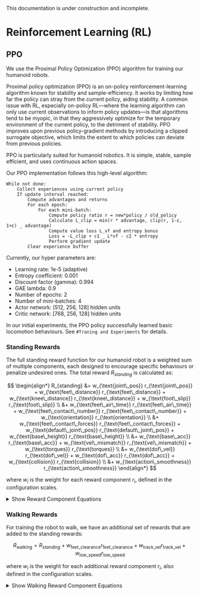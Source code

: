 
<Callout type="warning" emoji="⚠️">
  This documentation is under construction and incomplete.
</Callout>

# Reinforcement Learning (RL)

## PPO

We use the Proximal Policy Optimization (PPO) algorithm for training our humanoid robots.

Proximal policy optimization (PPO) is an on-policy reinforcement-learning algorithm known for stability and sample-efficiency. It works by limiting how far the policy can stray from the current policy, aiding stability. A common issue with RL, especially on-policy RL—where the learning algorithm can only use current observations to inform policy updates—is that algorithms tend to be myopic, in that they aggressively optimize for the temporary environment of the current policy, to the detriment of stability. PPO improves upon previous policy-gradient methods by introducing a clipped surrogate objective, which limits the extent to which policies can deviate from previous policies.

PPO is particularly suited for humanoid robotics. It is simple, stable, sample efficient, and uses continuous action spaces.

Our PPO implementation follows this high-level algorithm:

```
While not done:
    Collect experiences using current policy
    If update interval reached:
        Compute advantages and returns
        For each epoch:
            For each mini-batch:
                Compute policy ratio r = new*policy / old_policy
                Calculate L_clip = min(r * advantage, clip(r, 1-ε, 1+ε) _ advantage)
                Compute value loss L_vf and entropy bonus
                Loss = -L_clip + c1 _ L*vf - c2 * entropy
                Perform gradient update
        Clear experience buffer
```

Currently, our hyper parameters are:

- Learning rate: 1e-5 (adaptive)
- Entropy coefficient: 0.001
- Discount factor (gamma): 0.994
- GAE lambda: 0.9
- Number of epochs: 2
- Number of mini-batches: 4
- Actor network: [512, 256, 128] hidden units
- Critic network: [768, 256, 128] hidden units

In our initial experiments, the PPO policy successfully learned basic locomotion behaviours. See `#Traning and Experiments` for details.

### Standing Rewards

The full standing reward function for our humanoid robot is a weighted sum of multiple components, each designed to encourage specific behaviours or penalize undesired ones. The total reward $R_{standing}$ is calculated as:

$$
\begin{align*}
R_{standing} &= w_{\text{joint\_pos}} r_{\text{joint\_pos}} + w_{\text{feet\_distance}} r_{\text{feet\_distance}} + w_{\text{knee\_distance}} r_{\text{knee\_distance}} + w_{\text{foot\_slip}} r_{\text{foot\_slip}} \\
  &+ w_{\text{feet\_air\_time}} r_{\text{feet\_air\_time}} + w_{\text{feet\_contact\_number}} r_{\text{feet\_contact\_number}} + w_{\text{orientation}} r_{\text{orientation}} \\
  &+ w_{\text{feet\_contact\_forces}} r_{\text{feet\_contact\_forces}} + w_{\text{default\_joint\_pos}} r_{\text{default\_joint\_pos}} + w_{\text{base\_height}} r_{\text{base\_height}} \\
  &+ w_{\text{base\_acc}} r_{\text{base\_acc}} + w_{\text{vel\_mismatch}} r_{\text{vel\_mismatch}} + w_{\text{torques}} r_{\text{torques}} \\
  &+ w_{\text{dof\_vel}} r_{\text{dof\_vel}} + w_{\text{dof\_acc}} r_{\text{dof\_acc}} + w_{\text{collision}} r_{\text{collision}} \\
  &+ w_{\text{action\_smoothness}} r_{\text{action\_smoothness}}
\end{align*}
$$

where $w_i$ is the weight for each reward component $r_i$, defined in the configuration scales.

<details>
  <summary>Show Reward Component Equations</summary>

1.  Joint Position Reward:

    $$
    r_\text{joint\_pos} = e^{-2\|\mathbf{q} - \mathbf{q}_\text{target}\|} - 0.2\|\mathbf{q} - \mathbf{q}_\text{target}\|_{[0, 0.5]}
    $$

2.  Feet Distance Reward:

    $$
    r_\text{feet\_distance} = \frac{1}{2}(e^{-100|d_{min}|} + e^{-100|d_{max}|})
    $$

3.  Knee Distance Reward: Similar to feet distance reward, but for knee joints.
4.  Foot Slip Reward:

    $$
    r_\text{foot\_slip} = -\sum_{i \in \text{feet}} \sqrt{\|\mathbf{v}_i\|} \cdot \mathbb{1}_\text{contact}
    $$

5.  Feet Air Time Reward:

    $$
    r_\text{feet\_air\_time} = \sum_{i \in \text{feet}} \min(0.5, t_{\text{air},i}) \cdot \mathbb{1}_\text{first\_contact}
    $$

6.  Feet Contact Number Reward:

    $$
    r_\text{feet\_contact\_number} = \frac{1}{2}\sum_{i \in \text{feet}} \begin{cases} 1 & \text{if contact matches gait phase} \\ -0.3 & \text{otherwise} \end{cases}
    $$

7.  Orientation Reward:

    $$
    r_\text{orientation} = \frac{1}{2}(e^{-10\sum_{i=1}^2|\phi_i|} + e^{-20\|\mathbf{g}_\text{proj}\|})
    $$

    where $\phi_i$ are the base euler angles and $\mathbf{g}_\text{proj}$ is the projected gravity vector.

8.  Feet Contact Forces Reward:

    $$
    r_\text{feet\_contact\_forces} = -\sum_{i \in \text{feet}} \max(0, \|\mathbf{f}_i\| - f_\text{max})_{[0, 400]}
    $$

9.  Default Joint Position Reward:

    $$
    r_\text{default\_joint\_pos} = e^{-100\|\mathbf{q}_\text{yaw,roll}\|} - 0.01\|\mathbf{q} - \mathbf{q}_\text{default}\|
    $$

10. Base Height Reward:

    $$
    r_\text{base\_height} = e^{-100|h - h_\text{target}|}
    $$

11. Base Acceleration Reward:

    $$
    r_\text{base\_acc} = e^{-3\|\mathbf{a}_\text{base}\|}
    $$

12. Velocity Mismatch Reward:

    $$
    r_\text{vel\_mismatch} = \frac{1}{2}(e^{-10v_z^2} + e^{-5\|\boldsymbol{\omega}_{xy}\|})
    $$

13. Velocity Tracking Reward:

    $$
        r_\text{track\_vel} = \frac{1}{2}(e^{-10\|\mathbf{v}_\text{cmd} - \mathbf{v}\|} + e^{-10|\omega_\text{cmd} - \omega|}) - 0.2(\|\mathbf{v}_\text{cmd} - \mathbf{v}\| + |\omega_\text{cmd} - \omega|) 
    $$

14. Feet Clearance Reward:

    $$
    r_\text{feet\_clearance} = \sum_{i \in \text{feet}} \mathbb{1}_{|h_i - h_\text{target}| < 0.02} \cdot (1 - \mathbb{1}_\text{stance})
    $$

15. Low Speed Reward:

    $$
    r_\text{low\_speed} = \begin{cases}
    -2 & \text{if } \text{sign}(v) \neq \text{sign}(v_\text{cmd}) \\
    -1 & \text{if } |v| < 0.5|v_\text{cmd}| \\
    0 & \text{if } |v| > 1.2|v_\text{cmd}| \\
    1.2 & \text{otherwise}
    \end{cases}
    $$

16. Torque Penalty:

    $$
    r_\text{torques} = -\sum_i \tau_i^2
    $$

17. DOF Velocity Penalty:

    $$
    r_\text{dof\_vel} = -\sum_i \dot{q}_i^2
    $$

18. DOF Acceleration Penalty:

    $$
    r_\text{dof\_acc} = -\sum_i \ddot{q}_i^2
    $$

19. Collision Penalty:

    $$
    r_\text{collision} = -\sum_{i \in \text{bodies}} \mathbb{1}_{\|\mathbf{f}_i\| > 0.1}
    $$

20. Action Smoothness Penalty:

    $$
    r_\text{action\_smoothness} = -\|\mathbf{a}_t - \mathbf{a}_{t-1}\|^2 - \|\mathbf{a}_t + \mathbf{a}_{t-2} - 2\mathbf{a}_{t-1}\|^2 - 0.05\sum_i |a_{t,i}|
    $$

</details>

### Walking Rewards

For training the robot to walk, we have an additional set of rewards that are added to the standing rewards:

$$
R_\text{walking} = R_{standing} + w_{\text{feet\_clearance}} r_{\text{feet\_clearance}} + w_{\text{track\_vel}} r_{\text{track\_vel}} + w_{\text{low\_speed}} r_{\text{low\_speed}}
$$

where $w_i$ is the weight for each additional reward component $r_i$, also defined in the configuration scales.

<details>
  <summary>Show Walking Reward Component Equations</summary>

1. Feet Clearance Reward:

   $$
   r_\text{feet\_clearance} = \sum_{i \in \text{feet}} \mathbb{1}_{|h_i - h_\text{target}| < 0.02} \cdot (1 - \mathbb{1}_\text{stance})
   $$

2. Velocity Tracking Reward:

   $$
       r_\text{track\_vel} = \frac{1}{2}(e^{-10\|\mathbf{v}_\text{cmd} - \mathbf{v}\|} + e^{-10|\omega_\text{cmd} - \omega|}) - 0.2(\|\mathbf{v}_\text{cmd} - \mathbf{v}\| + |\omega_\text{cmd} - \omega|)
   $$

3. Low Speed Reward:

   $$
   r_\text{low\_speed} = \begin{cases}
   -2 & \text{if } \text{sign}(v) \neq \text{sign}(v_\text{cmd}) \\
   -1 & \text{if } |v| < 0.5|v_\text{cmd}| \\
   0 & \text{if } |v| > 1.2|v_\text{cmd}| \\
   1.2 & \text{otherwise}
   \end{cases}
   $$

</details>
